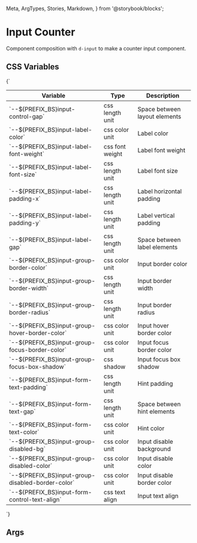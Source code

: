   Meta,
  ArgTypes,
  Stories,
  Markdown,
} from '@storybook/blocks';


# Input Counter

Component composition with `d-input` to make a counter input component.

## CSS Variables
<Markdown>
  {`

  | Variable                                            | Type            | Description                   |
  |-----------------------------------------------------|-----------------|-------------------------------|
  | \`--${PREFIX_BS}input-control-gap\`                 | css length unit | Space between layout elements |
  | \`--${PREFIX_BS}input-label-color\`                 | css color unit  | Label color                   |
  | \`--${PREFIX_BS}input-label-font-weight\`           | css font weight | Label font weight             |
  | \`--${PREFIX_BS}input-label-font-size\`             | css length unit | Label font size               |
  | \`--${PREFIX_BS}input-label-padding-x\`             | css length unit | Label horizontal padding      |
  | \`--${PREFIX_BS}input-label-padding-y\`             | css length unit | Label vertical padding        |
  | \`--${PREFIX_BS}input-label-gap\`                   | css length unit | Space between label elements  |
  | \`--${PREFIX_BS}input-group-border-color\`          | css color unit  | Input border color            |
  | \`--${PREFIX_BS}input-group-border-width\`          | css length unit | Input border width            |
  | \`--${PREFIX_BS}input-group-border-radius\`         | css length unit | Input border radius           |
  | \`--${PREFIX_BS}input-group-hover-border-color\`    | css color unit  | Input hover border color      |
  | \`--${PREFIX_BS}input-group-focus-border-color\`    | css color unit  | Input focus border color      |
  | \`--${PREFIX_BS}input-group-focus-box-shadow\`      | css shadow      | Input focus box shadow        |
  | \`--${PREFIX_BS}input-form-text-padding\`           | css length unit | Hint padding                  |
  | \`--${PREFIX_BS}input-form-text-gap\`               | css length unit | Space between hint elements   |
  | \`--${PREFIX_BS}input-form-text-color\`             | css color unit  | Hint color                    |
  | \`--${PREFIX_BS}input-group-disabled-bg\`           | css color unit  | Input disable background      |
  | \`--${PREFIX_BS}input-group-disabled-color\`        | css color unit  | Input disable color           |
  | \`--${PREFIX_BS}input-group-disabled-border-color\` | css color unit  | Input disable border color    |
  | \`--${PREFIX_BS}input-form-control-text-align\`     | css text align  | Input text align              |

  `}
</Markdown>

## Args
<Meta of={DInputCounterStories} />

<ArgTypes of={DInputCounterStories} />

<Stories />

